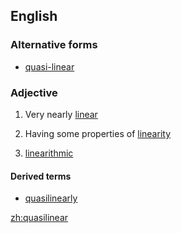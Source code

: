 ==English==

===Alternative forms===
* [[quasi-linear]]

===Adjective===
{{en-adj}}

# Very nearly [[linear]]
# {{label|en|mathematics}} Having some properties of [[linearity]]
# {{label|en|computing}} [[linearithmic]]

====Derived terms====
* [[quasilinearly]]

[[zh:quasilinear]]